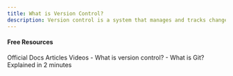 ```yaml
---
title: What is Version Control?
description: Version control is a system that manages and tracks changes to files over time, allowing multiple people to collaborate on a project while maintaining a history of all modifications. It records changes to files, such as code, documents, or configuration files, and stores them in a repository. With version control, developers can revert to previous versions, compare differences between versions, and understand the evolution of a project. It supports features like branching, where different lines of development can occur independently, and merging, which combines changes from different branches. Overall, version control ensures that changes are organized, recoverable, and easily managed, making it a critical tool in software development and collaborative projects.
---
```

#### Free Resources

<Tabs defaultValue="official">
<TabsList>
<TabsTrigger value="official">Official Docs</TabsTrigger>
<TabsTrigger value="article">Articles</TabsTrigger>
<TabsTrigger value="video">Videos</TabsTrigger>
</TabsList>

<TabsContent value="article">
<Note type="note" title="article">
  - <Link href="https://www.atlassian.com/git/tutorials/what-is-version-control">What is version control?</Link>
</Note>
</TabsContent>
<TabsContent value="video">
<Note type="note" title="video" >
  - <Link href="https://www.youtube.com/watch?v=2ReR1YJrNOM">What is Git? Explained in 2 minutes</Link>
</Note>
</TabsContent>
</Tabs>

